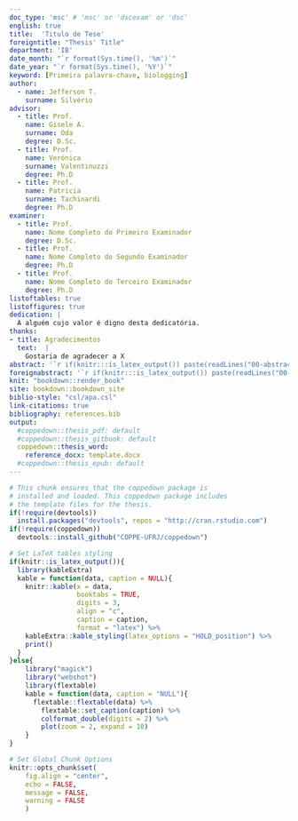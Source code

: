 ```yaml
---
doc_type: 'msc' # 'msc' or 'dscexam' or 'dsc'
english: true 
title:  'Titulo de Tese'
foreigntitle: "Thesis' Title"
department: 'IB'
date_month: "`r format(Sys.time(), '%m')`"
date_year: "`r format(Sys.time(), '%Y')`"
keyword: [Primeira palavra-chave, biologging]
author:
  - name: Jefferson T.
    surname: Silvério
advisor:
  - title: Prof.
    name: Gisele A.
    surname: Oda
    degree: D.Sc.
  - title: Prof.
    name: Verónica
    surname: Valentinuzzi
    degree: Ph.D
  - title: Prof.
    name: Patricia
    surname: Tachinardi
    degree: Ph.D
examiner:
  - title: Prof.
    name: Nome Completo do Primeiro Examinador
    degree: D.Sc.
  - title: Prof.
    name: Nome Completo do Segundo Examinador
    degree: Ph.D
  - title: Prof.
    name: Nome Completo do Terceiro Examinador
    degree: Ph.D
listoftables: true
listoffigures: true
dedication: |
  A alguém cujo valor é digno desta dedicatória.
thanks:
- title: Agradecimentos
  text:  |
    Gostaria de agradecer a X
abstract: '`r if(knitr:::is_latex_output()) paste(readLines("00-abstract.Rmd"), collapse = "\n  ")`'
foreignabstract: '`r if(knitr:::is_latex_output()) paste(readLines("00-foreignabstract.Rmd"), collapse = "\n  ")`'
knit: "bookdown::render_book"
site: bookdown::bookdown_site
biblio-style: "csl/apa.csl"
link-citations: true
bibliography: references.bib
output: 
  #coppedown::thesis_pdf: default
  #coppedown::thesis_gitbook: default
  coppedown::thesis_word: 
    reference_docx: template.docx
  #coppedown::thesis_epub: default
---
```


<!--
Above is the YAML (YAML Ain't Markup Language) header that includes a lot of metadata used to produce the document.  Be careful with spacing in this header!

If you'd prefer to not include a Dedication, for example, simply delete the section entirely, or silence (add #) them. 

If you have other LaTeX packages you would like to include, delete the # before header-includes and list the packages after hyphens on new lines.

If you'd like to include a comment that won't be produced in your resulting file enclose it in a block like this.

If you receive a duplicate label error after knitting, make sure to delete the index.Rmd file and then knit again.
-->


```r
# This chunk ensures that the coppedown package is
# installed and loaded. This coppedown package includes
# the template files for the thesis.
if(!require(devtools))
  install.packages("devtools", repos = "http://cran.rstudio.com")
if(!require(coppedown))
  devtools::install_github("COPPE-UFRJ/coppedown")

# Set LaTeX tables styling
if(knitr::is_latex_output()){
  library(kableExtra)
  kable = function(data, caption = NULL){
    knitr::kable(x = data,
                 booktabs = TRUE,
                 digits = 3,
                 align = "c",
                 caption = caption,
                 format = "latex") %>% 
    kableExtra::kable_styling(latex_options = "HOLD_position") %>% 
    print()
  }
}else{
    library("magick")
    library("webshot")
    library(flextable)
    kable = function(data, caption = "NULL"){
      flextable::flextable(data) %>% 
        flextable::set_caption(caption) %>% 
        colformat_double(digits = 2) %>% 
        plot(zoom = 2, expand = 10)
    }
}

# Set Global Chunk Options
knitr::opts_chunk$set(
    fig.align = "center",
    echo = FALSE, 
    message = FALSE,
    warning = FALSE
    )
```

<!-- On ordering the chapter files:
There are two options:
1. Name your chapter files in the order in which you want them to appear (e.g., 01-Inro, 02-Data, 03-Conclusions). 
2. Otherwise, you can specify the order in which they appear in the _bookdown.yml (for PDF only).

Do not include 00(two-hyphens)prelim.Rmd and 00-abstract.Rmd in the YAML file--they are handled in the YAML above differently for the PDF version.
-->
